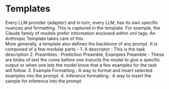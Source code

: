 # Templates
Every LLM provider (adapter) and in turn, every LLM, has its own specific nuances and formatting. This is captured in the template. For example, the Claude family of models prefer information enclosed within xml tags. An Anthropic Template takes care of this.\
More generally, a template also defines the backbone of any prompt. It is composed of a few modular parts - 
1. A descriptor : This is the task description
2. Preambles : Prediction Preamble, Examples Preamble - These are blobs of text the come before one instucts the model to give a specific output or when one lets the model know that a few examples for the task will follow.
3. Example Formatting : A way to format and insert selected examples into the prompt.
4. Inference formatting : A way to insert the sample for inference into the prompt